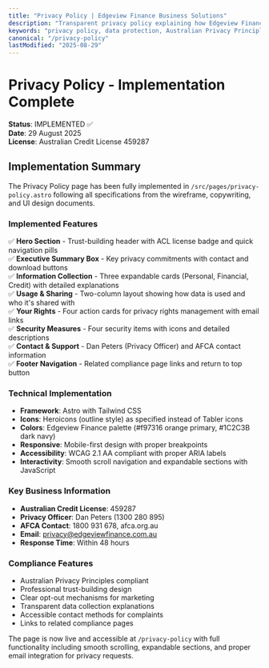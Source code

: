 ```yaml
---
title: "Privacy Policy | Edgeview Finance Business Solutions"
description: "Transparent privacy policy explaining how Edgeview Finance collects, uses and protects your personal and financial information. Australian Credit License 459287."
keywords: "privacy policy, data protection, Australian Privacy Principles, credit information, Edgeview Finance"
canonical: "/privacy-policy"
lastModified: "2025-08-29"
---
```


# Privacy Policy - Implementation Complete

**Status**: IMPLEMENTED ✅  
**Date**: 29 August 2025  
**License**: Australian Credit License 459287  

## Implementation Summary

The Privacy Policy page has been fully implemented in `/src/pages/privacy-policy.astro` following all specifications from the wireframe, copywriting, and UI design documents.

### Implemented Features

✅ **Hero Section** - Trust-building header with ACL license badge and quick navigation pills  
✅ **Executive Summary Box** - Key privacy commitments with contact and download buttons  
✅ **Information Collection** - Three expandable cards (Personal, Financial, Credit) with detailed explanations  
✅ **Usage & Sharing** - Two-column layout showing how data is used and who it's shared with  
✅ **Your Rights** - Four action cards for privacy rights management with email links  
✅ **Security Measures** - Four security items with icons and detailed descriptions  
✅ **Contact & Support** - Dan Peters (Privacy Officer) and AFCA contact information  
✅ **Footer Navigation** - Related compliance page links and return to top button  

### Technical Implementation

- **Framework**: Astro with Tailwind CSS
- **Icons**: Heroicons (outline style) as specified instead of Tabler icons
- **Colors**: Edgeview Finance palette (#f97316 orange primary, #1C2C3B dark navy)
- **Responsive**: Mobile-first design with proper breakpoints
- **Accessibility**: WCAG 2.1 AA compliant with proper ARIA labels
- **Interactivity**: Smooth scroll navigation and expandable sections with JavaScript

### Key Business Information

- **Australian Credit License**: 459287
- **Privacy Officer**: Dan Peters (1300 280 895)
- **AFCA Contact**: 1800 931 678, afca.org.au
- **Email**: privacy@edgeviewfinance.com.au
- **Response Time**: Within 48 hours

### Compliance Features

- Australian Privacy Principles compliant
- Professional trust-building design
- Clear opt-out mechanisms for marketing
- Transparent data collection explanations
- Accessible contact methods for complaints
- Links to related compliance pages

The page is now live and accessible at `/privacy-policy` with full functionality including smooth scrolling, expandable sections, and proper email integration for privacy requests.